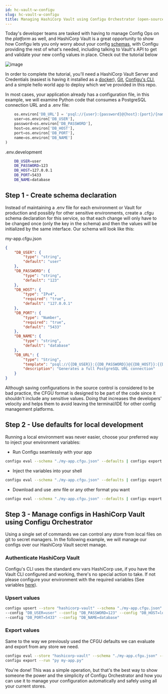```yaml
---
id: hc-vault-w-configu
slug: hc-vault-w-configu
title: Managing HashiCorp Vault using Configu Orchestrator (open-source)
---
```


Today's developer teams are tasked with having to manage Config Ops on the _platform_ as well,
and HashiCorp Vault is a great opportunity to show how Configu lets you only worry about your config
[schemas](/config-schema), with Configu providing the rest of what's needed, including talking
to Vault's API to get and validate your new config values in place. Check out the tutorial below

![image](./img/vault-diagram.png)

In order to complete the tutorial, you'll need a HashiCorp Vault Server and Credentials (easiest is having it installed as a [docker](https://github.com/hashicorp/docker-vault)), [Git](https://git-scm.com/book/en/v2/Getting-Started-Installing-Git), [Configu's CLI](/cli-setup),
and a simple hello world app to deploy which we've provided in this repo.

In most cases, your application already has a configuration file, in this example, we will examine Python code that consumes a PostgreSQL connection URL and a .env file:

```python
    os.environ['DB_URL'] = 'psql://{user}:{password}@{host}:{port}/{name}'.format(
    user=os.environ['DB_USER'],
    password=os.environ['DB_PASSWORD'],
    host=os.environ['DB_HOST'],
    port=os.environ['DB_PORT'],
    name=os.environ['DB_NAME']
)
```
.env.development
```bash
    DB_USER=user
    DB_PASSWORD=123
    DB_HOST=127.0.0.1
    DB_PORT=5433
    DB_NAME=database
```

## Step 1 - Create schema declaration

Instead of maintaining a .env file for each environment or Vault for production and possibly for other sensitive environments, 
create a .cfgu schema declaration for this service, so that each change will only have to be changed once (only the key in the schema) and then the values will be initialized by the same interface.
Our schema will look like this:

my-app.cfgu.json
```json
{
    "DB_USER": {
        "type": "string",
        "default": "user"
    },
    "DB_PASSWORD": {
        "type": "string",
        "default": "123"
    },
    "DB_HOST": {
        "type": "IPv4",
        "required": "true",
        "default": "127.0.0.1"
    },
    "DB_PORT": {
        "type": "Number",
        "required": "true",
        "default": "5433"
    },
    "DB_NAME": {
        "type": "string",
        "default": "database"
    },
    "DB_URL": {
        "type": "String",
        "template": "psql://{{DB_USER}}:{{DB_PASSWORD}}@{{DB_HOST}}:{{DB_PORT}}/{{DB_NAME}}",
        "description": "Generates a full PostgreSQL URL connection"
    }
}
```

Although saving configurations in the source control is considered to be bad practice, the CFGU format is designed to be part of the code since it shouldn't include any sensitive values.
Doing that increases the developers' velocity and helps them to avoid leaving the terminal/IDE for other config management platforms.

## Step 2 - Use defaults for local development

Running a local environment was never easier, choose your preferred way to inject your environment variables:
- Run Configu seamlessly with your app
```bash
configu eval --schema "./my-app.cfgu.json" --defaults | configu export --run "py my-app.py"
```

- Inject the variables into your shell
```bash
configu eval --schema "./my-app.cfgu.json" --defaults | configu export --source
```

- Download and use .env file or any other format you want
```bash
configu eval --schema "./my-app.cfgu.json" --defaults | configu export --format "Dotenv" > .env.development
```

## Step 3 - Manage configs in HashiCorp Vault using Configu Orchestrator

Using a single set of commands we can control any store from local files on git to secret managers.
In the following example, we will manage our configs over our HashiCorp Vault secret manage.

### Authenticate HashiCorp Vault

Configu's CLI uses the standard env vars HashiCorp use, if you have the Vault CLI configured and working, there's no special action to take.
If not please configure your environment with the required variables (See variables [here](https://github.com/hashicorp/vault/blob/api/v1.0.4/api/client.go#L28)).

### Upsert values

```bash
configu upsert --store "hashicorp-vault" --schema "./my-app.cfgu.json" --set "prod" \
--config "DB_USER=user" --config "DB_PASSWORD=123" --config "DB_HOST=localhots" \
--config "DB_PORT=5433" --config "DB_NAME=database"
```

### Export values

Same to the way we previously used the CFGU defaults we can evaluate and export from any store we need.

```bash
configu eval --store "hashicorp-vault" --schema "./my-app.cfgu.json" --set "prod" |\
configu export --run "py my-app.py"
```

You're done! This was a simple operation, but that's the best way to show someone the power and the simplicity of Configu Orchestrator and how you can use it to manage your configuration automatically and safely using all your current stores.


